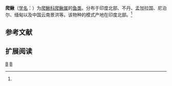 {{Speciesbox 
| genus = Balitora
| species = brucei
| status = NE
| status_system = IUCN3.1
| authority = Gray, 1830<ref name='id6535'>{{cite web| url =http://www.bioinfo.cn/db05/BjdwSpecies.php?action=view&id=6535| title =爬鳅| work =中国动物物种编目数据库| publisher =中国科学院微生物研究所| author =中国科学院动物研究所| accessdate =2009-04-11| deadurl =yes| archiveurl =https://web.archive.org/web/20160305020613/http://www.bioinfo.cn/db05/BjdwSpecies.php?action=view&id=6535| archivedate =2016-03-05}}</ref>
}}

'''爬鳅'''（[[学名|学名]]：{{lang|la|''Balitora brucei''}}）为[[爬鰍科|爬鰍科]][[爬鳅属|爬鳅属]]的[[鱼类|鱼类]]。分布于印度北部、不丹、孟加拉国、尼泊尔、缅甸以及中国云南景洪等。该物种的模式产地在印度北部。<ref name='id6535'/>

== 参考文献 ==
{{reflist}}

== 扩展阅读 ==
{{refbegin}}
{{wikispecies-inline|Balitora brucei|爬鳅}}
{{refend}}
{{Taxonbar|from=Q1041632}}

[[Category:爬鳅属|B]]
[[Category:1830年描述的鱼类|B]]
